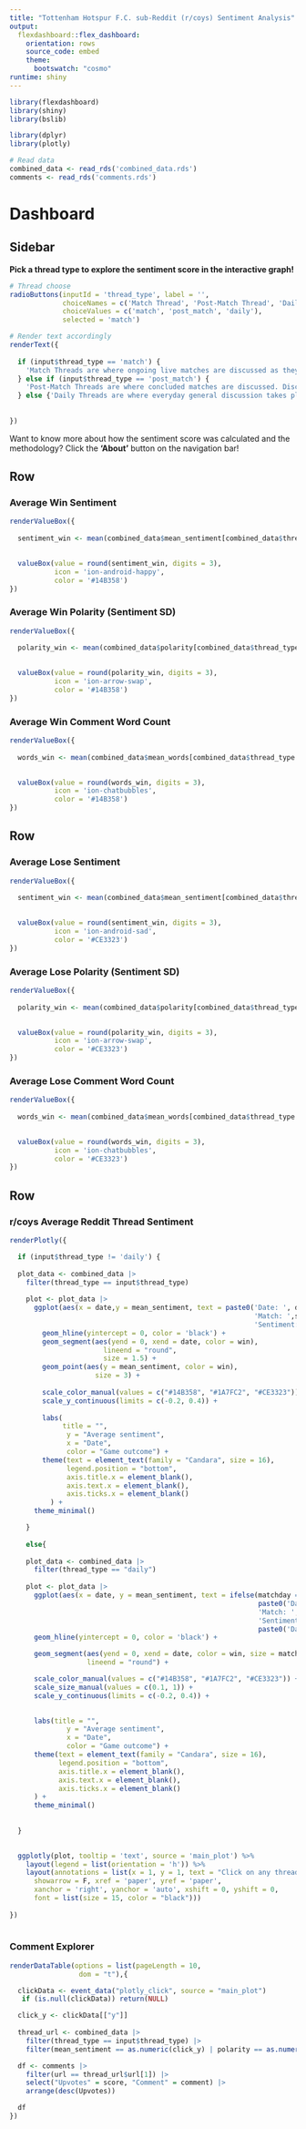 ```yaml
---
title: "Tottenham Hotspur F.C. sub-Reddit (r/coys) Sentiment Analysis"
output: 
  flexdashboard::flex_dashboard:
    orientation: rows
    source_code: embed
    theme:
      bootswatch: "cosmo"
runtime: shiny
---
```

```r
library(flexdashboard)
library(shiny)
library(bslib)

library(dplyr)
library(plotly)

# Read data
combined_data <- read_rds('combined_data.rds')
comments <- read_rds('comments.rds')

```


Dashboard
=======================

Sidebar {.sidebar}
-----------------------

**Pick a thread type to explore the sentiment score in the interactive graph!**
```r

# Thread choose
radioButtons(inputId = 'thread_type', label = '',
             choiceNames = c('Match Thread', 'Post-Match Thread', 'Daily Discussion'), 
             choiceValues = c('match', 'post_match', 'daily'),
             selected = 'match')

# Render text accordingly
renderText({
  
  if (input$thread_type == 'match') {
    'Match Threads are where ongoing live matches are discussed as they occur. Discussion usually starts right before the kick-off and ends at the final whistle. \n Each bar indicates a thread that is dedicated to a match. Click on any thread to explore the comments!'
  } else if (input$thread_type == 'post_match') {
    'Post-Match Threads are where concluded matches are discussed. Discussion usually starts right after the final whistle and lasts for several hours. \n Each bar indicates a thread that is dedicated to a match. Click on any thread to explore the comments!'
  } else {'Daily Threads are where everyday general discussion takes place. Discussion is always ongoing and there is a new thread every day. \n In this graph, thick bars indicate a daily discussion threads that occured on the same day as a match, narrow bars indicate threads that did not had a match the same day.'}
  
  
})

```

Want to know more about how the sentiment score was calculated and the methodology? Click the **'About'** button on the navigation bar!

Row {data-height=115}
-----------------------
### Average Win Sentiment {.value-box}

```r
renderValueBox({
  
  sentiment_win <- mean(combined_data$mean_sentiment[combined_data$thread_type == input$thread_type & combined_data$win == 'Win'])

  
  valueBox(value = round(sentiment_win, digits = 3),
           icon = 'ion-android-happy',
           color = '#14B358')
})

```

### Average Win Polarity (Sentiment SD) {.value-box}

```r
renderValueBox({
  
  polarity_win <- mean(combined_data$polarity[combined_data$thread_type == input$thread_type & combined_data$win == 'Win'])

  
  valueBox(value = round(polarity_win, digits = 3),
           icon = 'ion-arrow-swap',
           color = '#14B358')
})

```

### Average Win Comment Word Count {.value-box}

```r
renderValueBox({
  
  words_win <- mean(combined_data$mean_words[combined_data$thread_type == input$thread_type & combined_data$win == 'Win'])

  
  valueBox(value = round(words_win, digits = 3),
           icon = 'ion-chatbubbles',
           color = '#14B358')
})

```

Row {data-height=115}
-----------------------
### Average Lose Sentiment {.value-box}

```r
renderValueBox({
  
  sentiment_win <- mean(combined_data$mean_sentiment[combined_data$thread_type == input$thread_type & combined_data$win == 'Lose'])

  
  valueBox(value = round(sentiment_win, digits = 3),
           icon = 'ion-android-sad',
           color = '#CE3323')
})

```

### Average Lose Polarity (Sentiment SD) {.value-box}

```r
renderValueBox({
  
  polarity_win <- mean(combined_data$polarity[combined_data$thread_type == input$thread_type & combined_data$win == 'Lose'])

  
  valueBox(value = round(polarity_win, digits = 3),
           icon = 'ion-arrow-swap',
           color = '#CE3323')
})

```

### Average Lose Comment Word Count {.value-box}

```r
renderValueBox({
  
  words_win <- mean(combined_data$mean_words[combined_data$thread_type == input$thread_type & combined_data$win == 'Lose'])

  
  valueBox(value = round(words_win, digits = 3),
           icon = 'ion-chatbubbles',
           color = '#CE3323')
})

```

Row {data-height=770}
-----------------------
### r/coys Average Reddit Thread Sentiment {data-width=650}

```r
renderPlotly({

  if (input$thread_type != 'daily') {  
  
  plot_data <- combined_data |> 
    filter(thread_type == input$thread_type)
    
    plot <- plot_data |>
      ggplot(aes(x = date,y = mean_sentiment, text = paste0('Date: ', date, '\n', 
                                                            'Match: ',score_label, '\n', 
                                                            'Sentiment: ', mean_sentiment))) +
        geom_hline(yintercept = 0, color = 'black') +
        geom_segment(aes(yend = 0, xend = date, color = win),
                       lineend = "round",
                       size = 1.5) +
        geom_point(aes(y = mean_sentiment, color = win),
                     size = 3) +
        
        scale_color_manual(values = c("#14B358", "#1A7FC2", "#CE3323")) +
        scale_y_continuous(limits = c(-0.2, 0.4)) +
        
        labs(
             title = "",
              y = "Average sentiment",
              x = "Date",
              color = "Game outcome") +
        theme(text = element_text(family = "Candara", size = 16),
              legend.position = "bottom",
              axis.title.x = element_blank(),
              axis.text.x = element_blank(),
              axis.ticks.x = element_blank()
          ) +
      theme_minimal()

    }
  
    else{
    
    plot_data <- combined_data |> 
      filter(thread_type == "daily")
  
    plot <- plot_data |> 
      ggplot(aes(x = date, y = mean_sentiment, text = ifelse(matchday == 1, 
                                                             paste0('Date: ', date, '\n', 
                                                             'Match: ',score_label, '\n', 
                                                             'Sentiment: '),
                                                             paste0('Date: ', date)))) +
      geom_hline(yintercept = 0, color = 'black') +

      geom_segment(aes(yend = 0, xend = date, color = win, size = matchday),
                   lineend = "round") +

      scale_color_manual(values = c("#14B358", "#1A7FC2", "#CE3323")) +
      scale_size_manual(values = c(0.1, 1)) +
      scale_y_continuous(limits = c(-0.2, 0.4)) +

      
      labs(title = "",
              y = "Average sentiment",
              x = "Date",
              color = "Game outcome") +
      theme(text = element_text(family = "Candara", size = 16),
            legend.position = "bottom",
            axis.title.x = element_blank(),
            axis.text.x = element_blank(),
            axis.ticks.x = element_blank()
      ) +
      theme_minimal()
            
    
  }

  
  ggplotly(plot, tooltip = 'text', source = 'main_plot') %>% 
    layout(legend = list(orientation = 'h')) %>%
    layout(annotations = list(x = 1, y = 1, text = "Click on any thread data point to open the comment explorer", 
      showarrow = F, xref = 'paper', yref = 'paper', 
      xanchor = 'right', yanchor = 'auto', xshift = 0, yshift = 0,
      font = list(size = 15, color = "black")))
  
})
  
```

### Comment Explorer {data-width=350}

```r

renderDataTable(options = list(pageLength = 10,
                 dom = "t"),{

  clickData <- event_data("plotly_click", source = "main_plot")
   if (is.null(clickData)) return(NULL)

  click_y <- clickData[["y"]]
  
  thread_url <- combined_data |> 
    filter(thread_type == input$thread_type) |> 
    filter(mean_sentiment == as.numeric(click_y) | polarity == as.numeric(click_y))

  df <- comments |>
    filter(url == thread_url$url[1]) |>
    select("Upvotes" = score, "Comment" = comment) |> 
    arrange(desc(Upvotes))

  df
})


```
